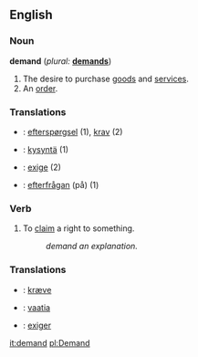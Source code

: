 ==English==

===Noun=== 
'''demand'''  (''plural:'' '''[[demands]]''')
# The desire to purchase [[goods]] and [[services]].
# An [[order]].

===Translations===

*{{da}}: [[efterspørgsel]] (1), [[krav]] (2)
*{{fi}}: [[kysyntä]] (1)
*{{fr}}: [[exige]] (2)
*{{sv}}: [[efterfrågan]] (på) (1)

===Verb=== 
{{en-infl-reg-consonant|demand||}}
# To [[claim]] a right to something.
#:''demand an explanation.''

===Translations===

*{{da}}: [[kræve]]
*{{fi}}: [[vaatia]]
*{{fr}}: [[exiger]]

[[it:demand]]
[[pl:Demand]]